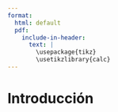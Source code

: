 ```yaml
---
format:
  html: default
  pdf:
    include-in-header:
      text: |
        \usepackage{tikz}
        \usetikzlibrary{calc}
---
```


# Introducción {.unnumbered}

\newcommand{\marcaaguaintro}{%
  \begin{tikzpicture}[remember picture,overlay]
    \node[rotate=45,scale=8,text opacity=0.3,red!40] at (current page.center) 
      {\textbf{PÁGINA RESERVADA PARA INTRODUCCIÓN}};
  \end{tikzpicture}%
}

\newpage
\thispagestyle{empty}
\marcaaguaintro
\mbox{}

\newpage
\thispagestyle{empty}
\marcaaguaintro
\mbox{}

\newpage
\thispagestyle{empty}
\marcaaguaintro
\mbox{}

\newpage
\thispagestyle{empty}
\marcaaguaintro
\mbox{}

\newpage
\thispagestyle{empty}
\marcaaguaintro
\mbox{}